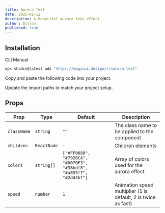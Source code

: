 ```yaml
---
title: Aurora Text
date: 2025-01-12
description: A beautiful aurora text effect
author: Dillon
published: true
---
```


<ComponentPreview name="aurora-text-demo" />

## Installation

<Tabs defaultValue="cli">

<TabsList>
  <TabsTrigger value="cli">CLI</TabsTrigger>
  <TabsTrigger value="manual">Manual</TabsTrigger>
</TabsList>
<TabsContent value="cli">

```bash
npx shadcn@latest add "https://magicui.design/r/aurora-text"
```

</TabsContent>

<TabsContent value="manual">

<Steps>

<Step>Copy and paste the following code into your project.</Step>

<ComponentSource name="aurora-text" />

<Step>Update the import paths to match your project setup.</Step>

</Steps>

</TabsContent>

</Tabs>

## Props

| Prop        | Type        | Default                                                              | Description                                                   |
| ----------- | ----------- | -------------------------------------------------------------------- | ------------------------------------------------------------- |
| `className` | `string`    | `""`                                                                 | The class name to be applied to the component                 |
| `children`  | `ReactNode` | `-`                                                                  | Children elements                                             |
| `colors`    | `string[]`  | `["#FF0080", "#7928CA", "#0070F3", "#38bdf8", "#a855f7", "#2dd4bf"]` | Array of colors used for the aurora effect                    |
| `speed`     | `number`    | `1`                                                                  | Animation speed multiplier (1 is default, 2 is twice as fast) |

